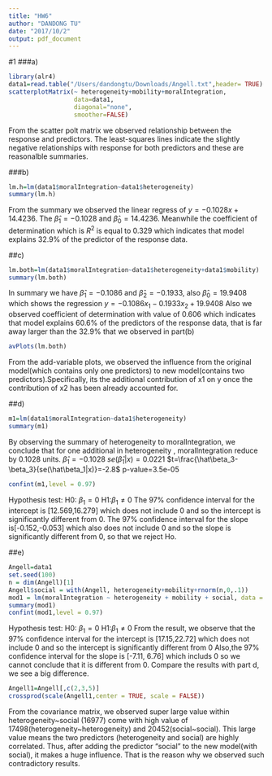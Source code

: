 ```yaml
---
title: "HW6"
author: "DANDONG TU"
date: "2017/10/2"
output: pdf_document
---
```


#1
###a)

```r
library(alr4)
data1=read.table("/Users/dandongtu/Downloads/Angell.txt",header= TRUE)
scatterplotMatrix(~ heterogeneity+mobility+moralIntegration,
                  data=data1,
                  diagonal="none",
                  smoother=FALSE)
```

From the scatter polt matrix we observed relationship between the response and predictors. The least-squares lines indicate the slightly negative relationships with response for both predictors and these are reasonalble summaries.

###b)
```r
lm.h=lm(data1$moralIntegration~data1$heterogeneity)
summary(lm.h)
```
From the summary we observed the linear regress of $y=-0.1028x+14.4236$. The $\hat\beta_1=-0.1028$ and $\hat\beta_0=14.4236$. Meanwhile the coefficient of determination which is $R^2$ is equal to 0.329 which indicates that model explains 32.9% of the predictor of the response data. 

##c)
```r
lm.both=lm(data1$moralIntegration~data1$heterogeneity+data1$mobility)
summary(lm.both)
```
In summary we have $\hat\beta_1=-0.1086$ and $\hat\beta_2=-0.1933$, also $\hat\beta_0=19.9408$ which shows the regression $y=-0.1086x_1-0.1933x_2+19.9408$ 
Also we observed coefficient of determination with value of 0.606 which indicates that model explains 60.6% of the predictors of the response data, that is far away larger than the 32.9% that we observed in part(b)

```r
avPlots(lm.both)
```

From the add-variable plots, we observed the influence from the original model(which contains only one predictors) to new model(contains two predictors).Specifically, its the additional contribution of x1 on y once the contribution of x2 has been already accounted for.


##d)
```r
m1=lm(data1$moralIntegration~data1$heterogeneity)
summary(m1)
```
By observing the summary of heterogeneity to moralIntegration, we conclude that for one additional in heterogeneity , moralIntegration reduce by 0.1028 units.
$\hat\beta_1=-0.1028$  $se(\hat\beta_1|x)=0.0221$ $t=\frac{\hat\beta_3-\beta_3}{se(\hat\beta_1|x)}=-2.8$
p-value=3.5e-05


```r
confint(m1,level = 0.97)
```
Hypothesis test: H0: $\beta_1=0$  H1:$\beta_1\neq0$
The 97% confidence interval for the intercept is [12.569,16.279] which does not include 0 and so the intercept is significantly different from 0.
The 97% confidence interval for the slope is[-0.152,-0.053] which also does not include 0 and so the slope is significantly different from 0, so that we reject Ho.

##e)
```r
Angell=data1
set.seed(100)
n = dim(Angell)[1]
Angell$social = with(Angell, heterogeneity+mobility+rnorm(n,0,.1))
mod1 = lm(moralIntegration ~ heterogeneity + mobility + social, data = Angell)
summary(mod1)
confint(mod1,level = 0.97)
```
Hypothesis test: H0: $\beta_1=0$  H1:$\beta_1\neq0$
From the result, we observe that the 97% confidence interval for the intercept is [17.15,22.72] which does not include 0 and so the intercept is significantly different from 0
Also,the 97% confidence interval for the slope is [-7.11, 6.76] which includs 0 so we cannot conclude that it is different from 0.
Compare the results with part d, we see a big difference.

```r
Angell1=Angell[,c(2,3,5)]
crossprod(scale(Angell1,center = TRUE, scale = FALSE))
```
From the covariance matrix, we observed super large value within heterogeneity~social (16977) come with high value of 17498(heterogeneity~heterogeneity) and 20452(social~social). This large value means the two predictors (heterogeneity and social) are highly correlated. Thus, after adding the predictor "social" to the new model(with social), it makes a huge influence. That is the reason why we observed such contradictory results.